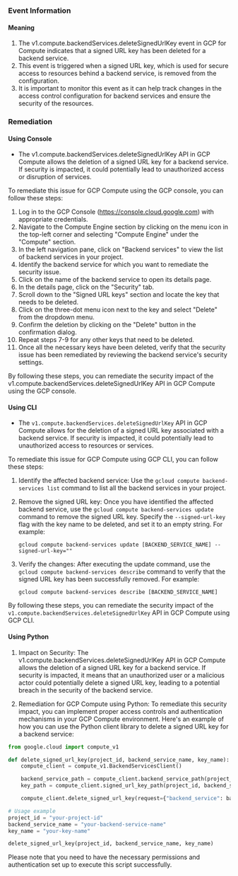 
### Event Information

#### Meaning

1. The v1.compute.backendServices.deleteSignedUrlKey event in GCP for Compute indicates that a signed URL key has been deleted for a backend service.
2. This event is triggered when a signed URL key, which is used for secure access to resources behind a backend service, is removed from the configuration.
3. It is important to monitor this event as it can help track changes in the access control configuration for backend services and ensure the security of the resources.

### Remediation

#### Using Console

- The v1.compute.backendServices.deleteSignedUrlKey API in GCP Compute allows the deletion of a signed URL key for a backend service. If security is impacted, it could potentially lead to unauthorized access or disruption of services.

To remediate this issue for GCP Compute using the GCP console, you can follow these steps:

1. Log in to the GCP Console (https://console.cloud.google.com) with appropriate credentials.
2. Navigate to the Compute Engine section by clicking on the menu icon in the top-left corner and selecting "Compute Engine" under the "Compute" section.
3. In the left navigation pane, click on "Backend services" to view the list of backend services in your project.
4. Identify the backend service for which you want to remediate the security issue.
5. Click on the name of the backend service to open its details page.
6. In the details page, click on the "Security" tab.
7. Scroll down to the "Signed URL keys" section and locate the key that needs to be deleted.
8. Click on the three-dot menu icon next to the key and select "Delete" from the dropdown menu.
9. Confirm the deletion by clicking on the "Delete" button in the confirmation dialog.
10. Repeat steps 7-9 for any other keys that need to be deleted.
11. Once all the necessary keys have been deleted, verify that the security issue has been remediated by reviewing the backend service's security settings.

By following these steps, you can remediate the security impact of the v1.compute.backendServices.deleteSignedUrlKey API in GCP Compute using the GCP console.

#### Using CLI

- The `v1.compute.backendServices.deleteSignedUrlKey` API in GCP Compute allows for the deletion of a signed URL key associated with a backend service. If security is impacted, it could potentially lead to unauthorized access to resources or services.

To remediate this issue for GCP Compute using GCP CLI, you can follow these steps:

1. Identify the affected backend service: Use the `gcloud compute backend-services list` command to list all the backend services in your project.

2. Remove the signed URL key: Once you have identified the affected backend service, use the `gcloud compute backend-services update` command to remove the signed URL key. Specify the `--signed-url-key` flag with the key name to be deleted, and set it to an empty string. For example:
   ```
   gcloud compute backend-services update [BACKEND_SERVICE_NAME] --signed-url-key=""
   ```

3. Verify the changes: After executing the update command, use the `gcloud compute backend-services describe` command to verify that the signed URL key has been successfully removed. For example:
   ```
   gcloud compute backend-services describe [BACKEND_SERVICE_NAME]
   ```

By following these steps, you can remediate the security impact of the `v1.compute.backendServices.deleteSignedUrlKey` API in GCP Compute using GCP CLI.

#### Using Python

1. Impact on Security: The v1.compute.backendServices.deleteSignedUrlKey API in GCP Compute allows the deletion of a signed URL key for a backend service. If security is impacted, it means that an unauthorized user or a malicious actor could potentially delete a signed URL key, leading to a potential breach in the security of the backend service.

2. Remediation for GCP Compute using Python: To remediate this security impact, you can implement proper access controls and authentication mechanisms in your GCP Compute environment. Here's an example of how you can use the Python client library to delete a signed URL key for a backend service:

```python
from google.cloud import compute_v1

def delete_signed_url_key(project_id, backend_service_name, key_name):
    compute_client = compute_v1.BackendServicesClient()

    backend_service_path = compute_client.backend_service_path(project_id, backend_service_name)
    key_path = compute_client.signed_url_key_path(project_id, backend_service_name, key_name)

    compute_client.delete_signed_url_key(request={"backend_service": backend_service_path, "key": key_path})

# Usage example
project_id = "your-project-id"
backend_service_name = "your-backend-service-name"
key_name = "your-key-name"

delete_signed_url_key(project_id, backend_service_name, key_name)
```

Please note that you need to have the necessary permissions and authentication set up to execute this script successfully.

